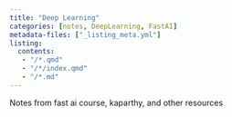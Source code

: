 ```yaml
---
title: "Deep Learning"
categories: [notes, DeepLearning, FastAI]
metadata-files: ["_listing_meta.yml"]
listing:
  contents: 
   - "/*.qmd"
   - "/*/index.qmd"
   - "/*.md"
---
```


Notes from fast ai course, kaparthy, and other resources
